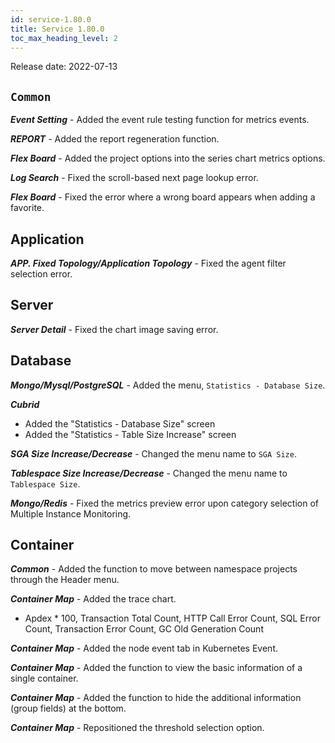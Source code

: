 ```yaml
---
id: service-1.80.0
title: Service 1.80.0
toc_max_heading_level: 2
---
```



Release date: 2022-07-13

## `Common`

**_Event Setting_** - Added the event rule testing function for metrics events.

**_REPORT_** - Added the report regeneration function.

**_Flex Board_** - Added the project options into the series chart metrics options.

**_Log Search_** - Fixed the scroll-based next page lookup error.

**_Flex Board_** - Fixed the error where a wrong board appears when adding a favorite.

## Application

**_APP. Fixed Topology/Application Topology_** - Fixed the agent filter selection error.

## Server

**_Server Detail_** - Fixed the chart image saving error.

## Database

**_Mongo/Mysql/PostgreSQL_** - Added the menu, `Statistics - Database Size`.

**_Cubrid_**

-   Added the "Statistics - Database Size" screen
-   Added the "Statistics - Table Size Increase" screen

**_SGA Size Increase/Decrease_** - Changed the menu name to `SGA Size`.

**_Tablespace Size Increase/Decrease_** - Changed the menu name to `Tablespace Size`.

**_Mongo/Redis_** - Fixed the metrics preview error upon category selection of Multiple Instance Monitoring.

## Container

**_Common_** - Added the function to move between namespace projects through the Header menu.

**_Container Map_** - Added the trace chart.

-   Apdex \* 100, Transaction Total Count, HTTP Call Error Count, SQL Error Count, Transaction Error Count, GC Old Generation Count

**_Container Map_** - Added the node event tab in Kubernetes Event.

**_Container Map_** - Added the function to view the basic information of a single container.

**_Container Map_** - Added the function to hide the additional information (group fields) at the bottom.

**_Container Map_** - Repositioned the threshold selection option.
